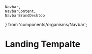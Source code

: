     Navbar,
    NavbarContent,
    NavbarBrandDesktop
} from 'components/organisms/Navbar';

<Meta title="Templates/LandingTemplate" component={LandingTemplate} />

# Landing Tempalte
<Canvas>
    <Story name="default">
        <LandingTemplate>
            <Navbar>
                <ReactPlaceholder type='rect' ready={false} color='#E0E0E0' style={{ width: 200, height: 35 }} />
                <Nav>
                    <NavItem><ReactPlaceholder type='rect' ready={false} color='#E0E0E0' style={{ width: 70, height: 35 }} /></NavItem>
                    <NavItem><ReactPlaceholder type='rect' ready={false} color='#E0E0E0' style={{ width: 70, height: 35 }} /></NavItem>
                    <NavItem><ReactPlaceholder type='rect' ready={false} color='#E0E0E0' style={{ width: 70, height: 35 }} /></NavItem>
                    <NavItem><ReactPlaceholder type='rect' ready={false} color='#E0E0E0' style={{ width: 70, height: 35 }} /></NavItem>
                    <NavItem><ReactPlaceholder type='rect' ready={false} color='#E0E0E0' style={{ width: 70, height: 35 }} /></NavItem>
                </Nav>
            </Navbar>
             <Hero>
                <HeroElement>
                    <ReactPlaceholder type='rect' ready={false} color='#E0E0E0' style={{ width: '100%', height: '500px' }} />
                </HeroElement>
                <HeroElement>
                    <ReactPlaceholder type='rect' ready={false} color='#E0E0E0' style={{ width: '100%', height: '500px' }} />
                </HeroElement>
            </Hero>
            <ReactPlaceholder type='rect' ready={false} color='#E0E0E0' style={{ width: '100%', height: 500 }} />
        </LandingTemplate>
    </Story>
</Canvas>
